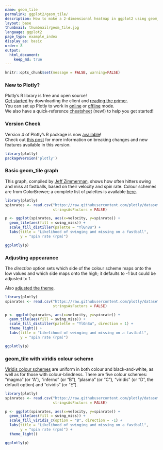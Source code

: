 ```yaml
---
name: geom_tile
permalink: ggplot2/geom_tile/
description: How to make a 2-dimensional heatmap in ggplot2 using geom_tile.
layout: base
thumbnail: thumbnail/geom_tile.jpg
language: ggplot2
page_type: example_index
display_as: basic
order: 8
output:
  html_document:
    keep_md: true
---
```


```r
knitr::opts_chunk$set(message = FALSE, warning=FALSE)
```

### New to Plotly?

Plotly's R library is free and open source!<br>
[Get started](https://plot.ly/r/getting-started/) by downloading the client and [reading the primer](https://plot.ly/r/getting-started/).<br>
You can set up Plotly to work in [online](https://plot.ly/r/getting-started/#hosting-graphs-in-your-online-plotly-account) or [offline](https://plot.ly/r/offline/) mode.<br>
We also have a quick-reference [cheatsheet](https://images.plot.ly/plotly-documentation/images/r_cheat_sheet.pdf) (new!) to help you get started!

### Version Check

Version 4 of Plotly's R package is now [available](https://plot.ly/r/getting-started/#installation)!<br>
Check out [this post](http://moderndata.plot.ly/upgrading-to-plotly-4-0-and-above/) for more information on breaking changes and new features available in this version.

```r
library(plotly)
packageVersion('plotly')
```

### Basic geom\_tile graph
This graph, compiled by [Jeff Zimmerman](https://docs.google.com/spreadsheets/d/1HI-dikWN64clxSGJu2QV8C64R9Bkzt8K-jFaeHj4X7k/edit#gid=0), shows how often hitters swing and miss at fastballs, based on their velocity and spin rate. Colour schemes are from ColorBrewer; a complete list of palettes is available [here](https://ggplot2.tidyverse.org/reference/scale_brewer.html).

```r
library(plotly)
spinrates <- read.csv("https://raw.githubusercontent.com/plotly/datasets/master/spinrates.csv",
                      stringsAsFactors = FALSE)

p <- ggplot(spinrates, aes(x=velocity, y=spinrate)) +
  geom_tile(aes(fill = swing_miss)) +
  scale_fill_distiller(palette = "YlGnBu") +
  labs(title = "Likelihood of swinging and missing on a fastball",
       y = "spin rate (rpm)")

ggplotly(p)
```

### Adjusting appearance
The *direction* option sets which side of the colour scheme maps onto the low values and which side maps onto the high; it defaults to -1 but could be adjusted to 1.

Also [adjusted the theme](https://ggplot2.tidyverse.org/reference/ggtheme.html).

```r
library(plotly)
spinrates <- read.csv("https://raw.githubusercontent.com/plotly/datasets/master/spinrates.csv",
                      stringsAsFactors = FALSE)

p <- ggplot(spinrates, aes(x=velocity, y=spinrate)) +
  geom_tile(aes(fill = swing_miss)) +
  scale_fill_distiller(palette = "YlGnBu", direction = 1) +
  theme_light() +
  labs(title = "Likelihood of swinging and missing on a fastball",
       y = "spin rate (rpm)")

ggplotly(p)
```

### geom\_tile with viridis colour scheme
[Viridis colour schemes](https://ggplot2.tidyverse.org/reference/scale_brewer.html) are uniform in both colour and black-and-white, as well as for those with colour-blindness. There are five colour schemes: "magma" (or "A"), "inferno" (or "B"), "plasma" (or "C"), "viridis" (or "D", the default option) and "cividis" (or "E").

```r
library(plotly)
spinrates <- read.csv("https://raw.githubusercontent.com/plotly/datasets/master/spinrates.csv",
                      stringsAsFactors = FALSE)

p <- ggplot(spinrates, aes(x=velocity, y=spinrate)) +
  geom_tile(aes(fill = swing_miss)) +
  scale_fill_viridis_c(option = "B", direction = -1) +
  labs(title = "Likelihood of swinging and missing on a fastball",
       y = "spin rate (rpm)") +
  theme_light()

ggplotly(p)
```

